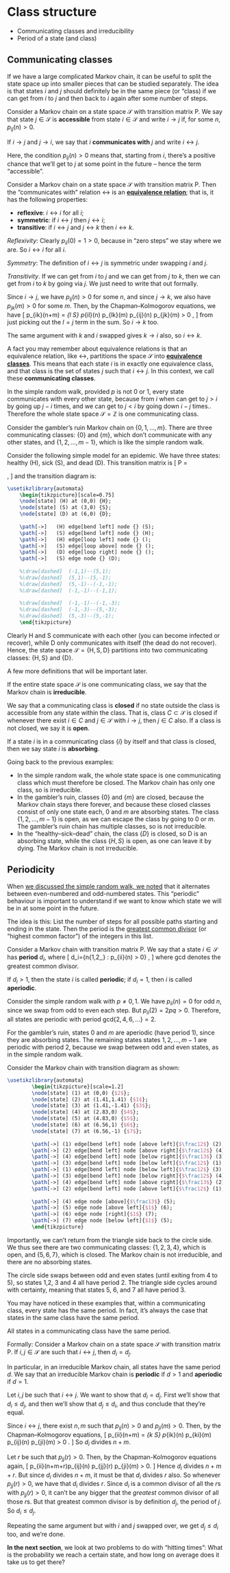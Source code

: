 # Class structure  {#S07-classes}


::: {.mysummary}
* Communicating classes and irreducibility
* Period of a state (and class)
:::



## Communicating classes  {#comm-classes}

If we have a large complicated Markov chain, it can be useful to split the state space up into smaller pieces that can be studied separately. The idea is that states $i$ and $j$ should definitely be in the same piece (or "class) if we can get from $i$ to $j$ and then back to $i$ again after some number of steps.

::: {.definition #comm}
Consider a Markov chain on a state space $\mathcal S$ with transition matrix $\mathsf P$. We say that state $j\in\mathcal{S}$ is **accessible** from state $i\in\mathcal{S}$ and write $i \to j$ if, for some $n$, $p_{ij}(n)>0$.
	
If $i \to j$ and $j \to i$, we say that $i$ **communicates with** $j$ and write $i \leftrightarrow j$.
:::

Here, the condition $p_{ij}(n)>0$ means that, starting from $i$, there's a positive chance that we'll get to $j$ at some point in the future -- hence the term "accessible".

::: {.theorem #equiv-rel}
Consider a Markov chain on a state space $\mathcal S$ with transition matrix $\mathsf P$. Then the "communicates with" relation $\leftrightarrow$ is an [**equivalence relation**](https://en.wikipedia.org/wiki/Equivalence_relation); that is, it has the following properties:

* **reflexive**: $i \leftrightarrow i$ for all $i$;
* **symmetric**: if $i \leftrightarrow j$ then $j \leftrightarrow i$;
* **transitive**: if $i \leftrightarrow j$ and $j \leftrightarrow k$ then $i \leftrightarrow k$.
:::

::: {.proof}
*Reflexivity*: Clearly $p_{ii}(0) = 1 > 0$, because in "zero steps" we stay where we are. So $i \leftrightarrow i$ for all $i$.
	
*Symmetry*: The definition of $i \leftrightarrow j$ is symmetric under swapping $i$ and $j$.
	
*Transitivity*. If we can get from $i$ to $j$ and we can get from $j$ to $k$, then we can get from $i$ to $k$ by going via $j$. We just need to write that out formally.

Since $i \to j$, we have $p_{ij}(n) > 0$ for some $n$, and since $j \to k$, we also have $p_{jk}(m) > 0$ for some $m$. Then, by the Chapman--Kolmogorov equations, we have
\[ p_{ik}(n+m) = \sum_{l \in \mathcal S} p_{il}(n) p_{lk}(m) \geq p_{ij}(n) p_{jk}(m) > 0 , \]
from just picking out the $l=j$ term in the sum. So $i \to k$ too.

The same argument with $k$ and $i$ swapped gives $k \to i$ also, so $i \leftrightarrow k$.
:::

A fact you may remember about equivalence relations is that an equivalence relation, like $\leftrightarrow$, partitions the space $\mathcal S$ into [**equivalence classes**](https://en.wikipedia.org/wiki/Equivalence_class). This means that each state $i$ is in exactly one equivalence class, and that class is the set of states $j$ such that $i \leftrightarrow j$. In this context, we call these **communicating classes**.

::: {.example #rw-class}
In the simple random walk, provided $p$ is not $0$ or $1$, every state communicates with every other state, because from $i$ when can get to $j > i$ by going up $j - i$ times, and we can get to $j < i$ by going down $i - j$ times.. Therefore the whole state space $\mathcal S = \mathbb Z$ is one communicating class.
:::

::: {.example #gamblers-class}
Consider the gambler's ruin Markov chain on $\{0,1,\dots,m\}$. There are three communicating classes: $\{0\}$ and $\{m\}$, which don't communicate with any other states, and $\{1,2,\dots,m-1\}$, which is like the simple random walk.
:::

::: {.example #hsd-class}
Consider the following simple model for an epidemic. We have three states: healthy (H), sick (S), and dead (D). This transition matrix is
\[ \mathsf P = \begin{pmatrix} p_{\mathrm{HH}} & p_{\mathrm{HS}} & 0 \\
p_{\mathrm{SH}} & p_{\mathrm{SS}} & p_{\mathrm{SD}} \\ 0 & 0 & 1 \end{pmatrix} ,    \]
and the transition diagram is:

```tikz
\usetikzlibrary{automata}
	\begin{tikzpicture}[scale=0.75]
	\node[state] (H) at (0,0) {H};
	\node[state] (S) at (3,0) {S};
	\node[state] (D) at (6,0) {D};
	
	\path[->]   (H) edge[bend left] node {} (S);
	\path[->]	(S) edge[bend left] node {} (H);
	\path[->]   (H) edge[loop left] node {} ();
	\path[->]   (S) edge[loop above] node {} ();
	\path[->]   (D) edge[loop right] node {} ();
	\path[->]	(S) edge node {} (D);
	
	%\draw[dashed]	(-1,1)--(5,1);
	%\draw[dashed]	(5,1)--(5,-1);
	%\draw[dashed]	(5,-1)--(-1,-1);
	%\draw[dashed]	(-1,-1)--(-1,1);
	
	%\draw[dashed]	(-1,-1)--(-1,-3);
	%\draw[dashed]	(-1,-3)--(5,-3);
	%\draw[dashed]	(5,-3)--(5,-1);
	\end{tikzpicture}
```

Clearly H and S communicate with each other (you can become infected or recover), while D only communicates with itself (the dead do not recover). Hence, the state space $\mathcal S = \{\mathrm{H},\mathrm{S},\mathrm{D}\}$ partitions into two communicating classes: $\{\mathrm{H},\mathrm{S}\}$ and $\{\mathrm{D}\}$.
:::


A few more definitions that will be important later.

::: {.definition #irreducible}
If the entire state space $\mathcal S$ is one communicating class, we say that the Markov chain is **irreducible**.

We say that a communicating class is **closed** if no state outside the class is accessible from any state within the class. That is, class $C \subset \mathcal S$ is closed if whenever there exist $i \in C$ and $j \in \mathcal S$ with $i \to j$, then $j \in C$ also. If a class is not closed, we say it is **open**.

If a state $i$ is in a communicating class $\{i\}$ by itself and that class is closed, then we say state $i$ is **absorbing**.
:::

::: {.example #ex-irred}
Going back to the previous examples:

* In the simple random walk, the whole state space is one communicating class which must therefore be closed. The Markov chain has only one class, so is irreducible.
* In the gambler's ruin, classes $\{0\}$ and $\{m\}$ are closed, because the Markov chain stays there forever, and because these closed classes consist of only one state each, $0$ and $m$ are absorbing states. The class $\{1, 2, \dots, m-1\}$ is open, as we can escape the class by going to $0$ or $m$. The gambler's ruin chain has multiple classes, so is not irreducible.
* In the "healthy--sick--dead" chain, the class $\{D\}$ is closed, so D is an absorbing state, while the class $\{H, S\}$ is open, as one can leave it by dying. The Markov chain is not irreducible.
:::



## Periodicity  {#periodicity}


When [we discussed the simple random walk, we noted](#S02-exact-distribution) that it alternates between even-numbered and odd-numbered states. This "periodic" behaviour is important to understand if we want to know which state we will be in at some point in the future.

The idea is this: List the number of steps for all possible paths starting and ending in the state.  Then the period is the [greatest common divisor](https://en.wikipedia.org/wiki/Greatest_common_divisor) (or "highest common factor") of the integers in this list. 

::: {.definition #period}
Consider a Markov chain with transition matrix $\mathsf P$. We say that a state $i\in\mathcal{S}$ has **period** $d_i$, where
\[ d_i=\text{gcd}\big\{n\in\{1,2,\dots,\} : p_{ii}(n) > 0\big\} , \]
where gcd denotes the greatest common divisor.
  
If $d_i>1$, then the state $i$ is called **periodic**; if $d_i = 1$, then $i$ is called **aperiodic**.  
:::

::: {.example #rw-period}
Consider the simple random walk with $p \neq 0,1$. We have $p_{ii}(n) = 0$ for odd $n$, since we swap from odd to even each step. But $p_{ii}(2) = 2pq > 0$. Therefore, all states are periodic with period $\text{gcd}\{2,4,6,\dots\} = 2$.
:::

::: {.example #gamblers-period}
For the gambler's ruin, states $0$ and $m$ are aperiodic (have period $1$), since they are absorbing states. The remaining states states $1,2,\dots,m-1$ are periodic with period $2$, because we swap between odd and even states, as in the simple random walk.
:::

::: {.example #weird-period}
Consider the Markov chain with transition diagram as shown:

```tikz
\usetikzlibrary{automata}
		\begin{tikzpicture}[scale=1.2]
		\node[state] (1) at (0,0) {$2$};
		\node[state] (2) at (1.41,1.41) {$1$};
		\node[state] (3) at (1.41,-1.41) {$3$};
		\node[state] (4) at (2.83,0) {$4$};
		\node[state] (5) at (4.83,0) {$5$};
		\node[state] (6) at (6.56,1) {$6$};
		\node[state] (7) at (6.56,-1) {$7$};
		
		\path[->] (1) edge[bend left] node [above left]{$\frac12$} (2);
		\path[->] (2) edge[bend left] node [above right]{$\frac12$} (4);
		\path[->] (4) edge[bend left] node [below right]{$\frac13$} (3);
        \path[->] (3) edge[bend left] node [below left]{$\frac12$} (1);
		\path[->] (1) edge[bend left] node [below left]{$\frac12$} (3);
		\path[->] (3) edge[bend left] node [below right]{$\frac12$} (4);
		\path[->] (4) edge[bend left] node [above right]{$\frac13$} (2);
        \path[->] (2) edge[bend left] node [above left]{$\frac12$} (1);
        
        \path[->] (4) edge node [above]{$\frac13$} (5);
        \path[->] (5) edge node [above left]{$1$} (6);
        \path[->] (6) edge node [right]{$1$} (7);
        \path[->] (7) edge node [below left]{$1$} (5);
		\end{tikzpicture}
```

Importantly, we can't return from the triangle side back to the circle side. We thus see there are two communicating classes: $\{1,2,3,4\}$, which is open, and $\{5,6,7\}$, which is closed. The Markov chain is not irreducible, and there are no absorbing states.

The circle side swaps between odd and even states (until exiting from $4$ to $5$), so states $1$,$2$, $3$ and $4$ all have period $2$. The triangle side cycles around with certainty, meaning that states $5$, $6$, and $7$ all have period $3$.
:::

You may have noticed in these examples that, within a communicating class, every state has the same period. In fact, it's always the case that states in the same class have the same period.
   
::: {.theorem #class-period}
All states in a communicating class have the same period.

Formally: Consider a Markov chain on a state space $\mathcal S$ with transition matrix $\mathsf P$. If $i,j\in\mathcal S$ are such that $i \leftrightarrow j$, then $d_i = d_j$.
:::

In particular, in an irreducible Markov chain, all states have the same period $d$. We say that an irreducible Markov chain is **periodic** if $d>1$ and **aperiodic** if $d=1$.

::: {.proof}
Let $i,j$ be such that $i \leftrightarrow j$. We want to show that $d_i = d_j$. First we'll show that $d_i \leq d_j$, and then we'll show that $d_j \leq d_i$, and thus conclude that they're equal.

Since $i\leftrightarrow j$, there exist $n,m$ such that $p_{ij}(n)>0$ and $p_{ji}(m)>0$. Then, by the Chapman--Kolmogorov equations,
\[ p_{ii}(n+m) =  \sum_{k \in \mathcal S} p_{ik}(n) p_{ki}(m) \geq p_{ij}(n) p_{ji}(m) > 0 .  \]
So $d_i$ divides $n+m$.

Let $r$ be such that $p_{jj}(r)>0$.  Then, by the Chapman-Kolmogorov equations again,
	\[
	p_{ii}(n+m+r)\geq  p_{ij}(n) p_{jj}(r) p_{ji}(m) > 0.
	\]
	Hence $d_i$ divides $n+m+r$. But since $d_i$ divides $n+m$, it must be that $d_i$ divides $r$ also. So whenever $p_{jj}(r)>0$, we have that $d_i$ divides $r$. Since $d_i$ is a common divisor of all the $r$s with $p_{jj}(r)>0$, it can't be any bigger that the *greatest* common divisor of all those $r$s. But that greatest common divisor is by definition $d_j$, the period of $j$. So $d_i \leq d_j$.
	
Repeating the same argument but with $i$ and $j$ swapped over, we get $d_j\leq d_i$ too, and we're done.
:::


::: {.mysummary}
**In the next section**, we look at two problems to do with "hitting times": What is the probability we reach a certain state, and how long on average does it take us to get there?
:::